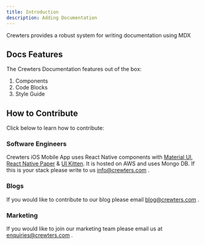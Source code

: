 ```yaml
---
title: Introduction
description: Adding Documentation
---
```


Crewters provides a robust system for writing documentation using MDX

## Docs Features

The Crewters Documentation features out of the box:

1. Components
2. Code Blocks
3. Style Guide

## How to Contribute

Click below to learn how to contribute:

<div className="grid gap-4 mt-6">

<Card href="https://github.com/Crewters">

### Software Engineers

Crewters iOS Mobile App uses React Native components with [Material UI](https://mui.com/), [React Native Paper](https://reactnativepaper.com/) & [UI Kitten](https://akveo.github.io/react-native-ui-kitten/). It is hosted on AWS and uses Mongo DB. If this is your stack please write to us info@crewters.com .

</Card>

<Card href="https://wordpress.com">

### Blogs

If you would like to contribute to our blog please email blog@crewters.com .

</Card>

<Card href="https://instagram.com/crewters.official">

### Marketing

If you would like to join our marketing team please email us at enquiries@crewters.com .

</Card>

</div>
